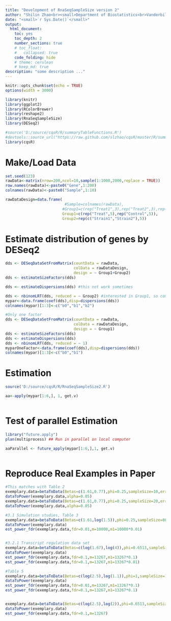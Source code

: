 ```yaml
--- 
title: "Development of RnaSeqSampleSize version 2"
author: "Shilin Zhao<br><small>Department of Biostatistics<br>Vanderbilt University School of Medicine</small>"
date: "<small>`r Sys.Date()`</small>"
output:
  html_document:
    toc: yes
    toc_depth: 2
    number_sections: true
    # toc_float: 
    #   collapsed: true
    code_folding: hide
    # theme: cerulean
    # keep_md: true
description: "some description ..."
---
```

```r
knitr::opts_chunk$set(echo = TRUE)
options(width = 3000)

```


<!-- # Notes -->
<!-- ## Hiding/Moving TOC: -->
<!-- http://biostat.mc.vanderbilt.edu/wiki/Main/KnitrHtmlTemplate -->

<!-- `r source("https://raw.githubusercontent.com/harrelfe/Hmisc/master/R/hidingTOC.r")` -->
<!-- `r hidingTOC(buttonLabel="Outline")` -->

<!-- ## More themes: -->
<!-- http://www.datadreaming.org/post/r-markdown-theme-gallery/ -->


<!-- # Functions and packages -->

```r
library(knitr)
library(ggplot2)
library(RColorBrewer)
library(reshape2)
library(RnaSeqSampleSize)
library(DESeq2)

#source('D:/source/cqsR/R/summaryTableFunctions.R')
#devtools::source_url("https://raw.github.com/slzhao/cqsR/master/R/summaryTableFunctions.R")
library(cqsR)

```


# Make/Load Data

```r
set.seed(123)
rawData<-matrix(nrow=200,ncol=10,sample(1:1000,2000,replace = TRUE))
row.names(rawData)<-paste0("Gene",1:200)
colnames(rawData)<-paste0("Sample",1:10)

rawDataDesign=data.frame(
                          #Sample=colnames(rawData),
                         #Group1=c(rep("Treat1",3),rep("Treat2",3),rep("Control",4)),
                         Group1=c(rep("Treat",5),rep("Control",5)),
                         Group2=rep(c("Strain1","Strain2"),5))

```


# Estimate distribution of genes by DESeq2
```r
dds <- DESeqDataSetFromMatrix(countData = rawData,
                              colData = rawDataDesign,
                              design = ~ Group1+Group2)
dds <- estimateSizeFactors(dds)

dds <- estimateDispersions(dds) #this not work sometimes

dds <- nbinomLRT(dds, reduced = ~ Group2) #interested in Group1, so compare with model with only Group2
mypar<-data.frame(coef(dds),disp=dispersions(dds))
colnames(mypar)[1:3]<-c("b0","b1","b2")

#Only one factor
dds <- DESeqDataSetFromMatrix(countData = rawData,
                              colData = rawDataDesign,
                              design = ~ Group1)
dds <- estimateSizeFactors(dds)
dds <- estimateDispersions(dds)
dds <- nbinomLRT(dds, reduced = ~ 1) 
myparOneFactor<-data.frame(coef(dds),disp=dispersions(dds))
colnames(mypar)[1:3]<-c("b0","b1")

```

# Estimation
```r
source('D:/source/cqsR/R/RnaSeqSampleSize2.R')

aa<-apply(mypar[1:6,], 1, get.v)



```

# Test of parallel Estimation
```r
library("future.apply")
plan(multiprocess) ## Run in parallel on local computer

aaParallel <- future_apply(mypar[1:6,],1, get.v)



```

# Reproduce Real Examples in Paper

```r
#This matches with Table 2
exemplary.data=betaToData(Betas=c(1.61,0.77),phi=0.25,sampleSize=10,error=10^(-7))
dataToPower(exemplary.data,alpha=0.05)
exemplary.data=betaToData(Betas=c(1.61,0.77),phi=0.25,sampleSize=20,error=10^(-7))
dataToPower(exemplary.data,alpha=0.05)

#3.1 Simulation studies, Table 3
exemplary.data=betaToData(Betas=c(1.61,log(1.5)),phi=0.25,sampleSize=86,error=10^(-7))
dataToPower(exemplary.data)
est_power_fdr(exemplary.data,fdr=0.01,m=10000,m1=10000*0.01)


#3.2.1 Transcript regulation data set
exemplary.data=betaToData(Betas=c(log(1.67),log(4)),phi=0.6513,sampleSize=20,error=10^(-7))
dataToPower(exemplary.data)
est_power_fdr(exemplary.data,fdr=0.1,m=13267,m1=13267*0.1)
est_power_fdr(exemplary.data,fdr=0.1,m=13267,m1=13267*0.01)

#Table 5
exemplary.data=betaToData(Betas=c(log(2.5),log(1.1)),phi=1,sampleSize=1576,error=10^(-7))
dataToPower(exemplary.data)
est_power_fdr(exemplary.data,fdr=0.01,m=13267,m1=13267*0.1)
est_power_fdr(exemplary.data,fdr=0.1,m=13267,m1=13267*0.1)


exemplary.data=betaToData(Betas=c(log(2.5),log(2)),phi=0.6513,sampleSize=70,error=10^(-7))
dataToPower(exemplary.data)
est_power_fdr(exemplary.data,fdr=0.1,m=13267)



```






